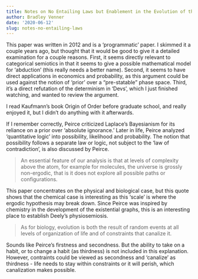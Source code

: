 ```yaml
---
title: Notes on No Entailing Laws but Enablement in the Evolution of the Biosphere
author: Bradley Venner
date: '2020-06-12'
slug: notes-no-entailing-laws
---
```


This paper was written in 2012 and is a 'programmatic' paper.  I skimmed it a couple years ago, but thought that it would be good to give it a detailed examination for a couple reasons.  First, it seems directly relevant to categorical semiotics in that it seems to give a possible mathematical model for 'abduction' (this really needs a better name).  Second, it seems to have direct applications in economics and probability, as this argument could be used against the notion of 'prior' over a "pre-statable" phase space.  Third, it's a direct refutation of the determinism in 'Devs', which I just finished watching, and wanted to review the argument.

I read Kaufmann's book Origin of Order before graduate school, and really enjoyed it, but I didn't do anything with it afterwards.

If I remember correctly, Peirce criticized Laplace's Bayesianism for its reliance on a prior over 'absolute ignorance.'  Later in life, Peirce analyzed 'quantitative logic' into possibility, likelihood and probability.  The notion that possibility follows a separate law or logic, not subject to the 'law of contradiction', is also discussed by Peirce.  

> An essential feature of our analysis is that at levels of complexity above the atom, for example for molecules, the universe is grossly non-ergodic, that is it does not explore all possible paths or configurations.

This paper concentrates on the physical and biological case, but this quote shows that the chemical case is interesting as this 'scale' is where the ergodic hypothesis may break down.  Since Peirce was inspired by chemistry in the development of the existential graphs, this is an interesting place to establish Deely's physiosemiosis.

> As for biology, evolution is both the result of random events at all levels of organization of life and of constraints that canalize it.

Sounds like Peirce's firstness and secondness.  But the ability to take on a habit, or to change a habit (as thirdness) is not included in this explanation.  However, contraints could be viewed as secondness and 'canalize' as thirdness - life needs to stay within constraints or it will perish, which canalization makes possible.
